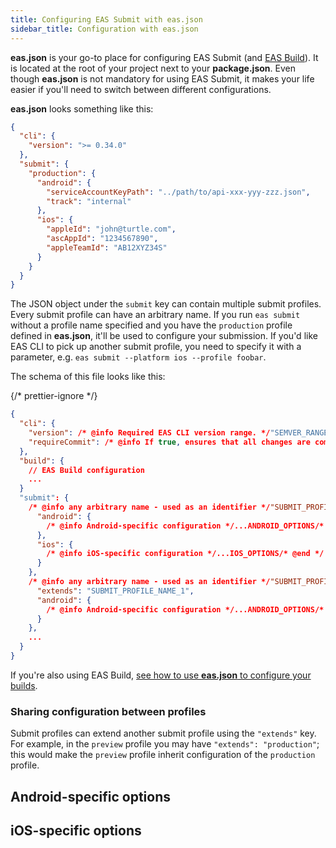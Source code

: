 ```yaml
---
title: Configuring EAS Submit with eas.json
sidebar_title: Configuration with eas.json
---
```




**eas.json** is your go-to place for configuring EAS Submit (and [EAS Build](/build/eas-json.mdx)). It is located at the root of your project next to your **package.json**. Even though **eas.json** is not mandatory for using EAS Submit, it makes your life easier if you'll need to switch between different configurations.

**eas.json** looks something like this:

```json
{
  "cli": {
    "version": ">= 0.34.0"
  },
  "submit": {
    "production": {
      "android": {
        "serviceAccountKeyPath": "../path/to/api-xxx-yyy-zzz.json",
        "track": "internal"
      },
      "ios": {
        "appleId": "john@turtle.com",
        "ascAppId": "1234567890",
        "appleTeamId": "AB12XYZ34S"
      }
    }
  }
}
```

The JSON object under the `submit` key can contain multiple submit profiles. Every submit profile can have an arbitrary name. If you run `eas submit` without a profile name specified and you have the `production` profile defined in **eas.json**, it'll be used to configure your submission. If you'd like EAS CLI to pick up another submit profile, you need to specify it with a parameter, e.g. `eas submit --platform ios --profile foobar`.

The schema of this file looks like this:

{/* prettier-ignore */}
```json
{
  "cli": {
    "version": /* @info Required EAS CLI version range. */"SEMVER_RANGE"/* @end */,
    "requireCommit": /* @info If true, ensures that all changes are committed before a build. Defults to false. */boolean/* @end */
  },
  "build": {
    // EAS Build configuration
    ...
  }
  "submit": {
    /* @info any arbitrary name - used as an identifier */"SUBMIT_PROFILE_NAME_1"/* @end */: {
      "android": {
        /* @info Android-specific configuration */...ANDROID_OPTIONS/* @end */
      },
      "ios": {
        /* @info iOS-specific configuration */...IOS_OPTIONS/* @end */
      }
    },
    /* @info any arbitrary name - used as an identifier */"SUBMIT_PROFILE_NAME_2"/* @end */: {
      "extends": "SUBMIT_PROFILE_NAME_1",
      "android": {
        /* @info Android-specific configuration */...ANDROID_OPTIONS/* @end */
      }
    },
    ...
  }
}
```

If you're also using EAS Build, [see how to use **eas.json** to configure your builds](/build/eas-json.mdx).

### Sharing configuration between profiles

Submit profiles can extend another submit profile using the `"extends"` key. For example, in the `preview` profile you may have `"extends": "production"`; this would make the `preview` profile inherit configuration of the `production` profile.

## Android-specific options

<EasJsonPropertiesTable schema={submitAndroidSchema} />

## iOS-specific options

<EasJsonPropertiesTable schema={submitIosSchema} />
